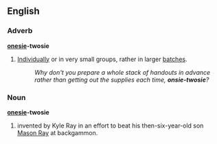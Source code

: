 ==English==

===Adverb===
'''[[onesie]]-twosie'''

# {{idiomatic}} [[individually|Individually]] or in very small groups, rather in larger [[batches]]. 
#:''Why don't you prepare a whole stack of handouts in advance rather than getting out the supplies each time, '''onsie-twosie'''?''

===Noun===
'''[[onesie]]-twosie'''
#{{backgammon}} invented by Kyle Ray in an effort to beat his then-six-year-old son [[Mason Ray]] at backgammon.